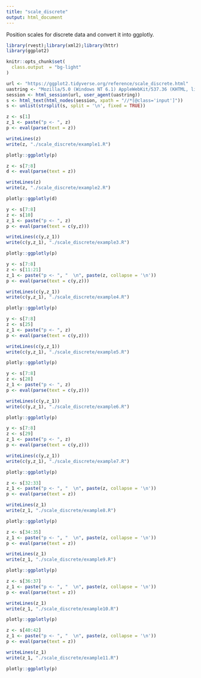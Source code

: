 ```yaml
---
title: "scale_discrete"
output: html_document
---
```


Position scales for discrete data and convert it into ggplotly.

```r
library(rvest);library(xml2);library(httr)
library(ggplot2)

knitr::opts_chunk$set(
  class.output  = "bg-light"
)
```

```r
url <- "https://ggplot2.tidyverse.org/reference/scale_discrete.html"
uastring <- "Mozilla/5.0 (Windows NT 6.1) AppleWebKit/537.36 (KHTML, like Gecko) Chrome/88.0.4324.190 Safari/537.36"
session <- html_session(url, user_agent(uastring))
s <- html_text(html_nodes(session, xpath = "//*[@class='input']"))
s <- unlist(strsplit(s, split = '\n', fixed = TRUE))
```

```r
z <- s[1]
z_1 <- paste("p <- ", z)
p <- eval(parse(text = z))
```

```r
writeLines(z)
write(z, "./scale_discrete/example1.R")
```

```r
plotly::ggplotly(p)
```

```r
z <- s[7:8]
d <- eval(parse(text = z))
```

```r
writeLines(z)
write(z, "./scale_discrete/example2.R")
```

```r
plotly::ggplotly(d)
```

```r
y <- s[7:8]
z <- s[10]
z_1 <- paste("p <- ", z)
p <- eval(parse(text = c(y,z)))
```

```r
writeLines(c(y,z_1))
write(c(y,z_1), "./scale_discrete/example3.R")
```

```r
plotly::ggplotly(p)
```

```r
y <- s[7:8]
z <- s[11:21]
z_1 <- paste("p <- ", "  \n", paste(z, collapse = '\n'))
p <- eval(parse(text = c(y,z)))
```

```r
writeLines(c(y,z_1))
write(c(y,z_1), "./scale_discrete/example4.R")
```

```r
plotly::ggplotly(p)
```

```r
y <- s[7:8]
z <- s[25]
z_1 <- paste("p <- ", z)
p <- eval(parse(text = c(y,z)))
```

```r
writeLines(c(y,z_1))
write(c(y,z_1), "./scale_discrete/example5.R")
```

```r
plotly::ggplotly(p)
```

```r
y <- s[7:8]
z <- s[28]
z_1 <- paste("p <- ", z)
p <- eval(parse(text = c(y,z)))
```

```r
writeLines(c(y,z_1))
write(c(y,z_1), "./scale_discrete/example6.R")
```

```r
plotly::ggplotly(p)
```

```r
y <- s[7:8]
z <- s[29]
z_1 <- paste("p <- ", z)
p <- eval(parse(text = c(y,z)))
```

```r
writeLines(c(y,z_1))
write(c(y,z_1), "./scale_discrete/example7.R")
```

```r
plotly::ggplotly(p)
```

```r
z <- s[32:33]
z_1 <- paste("p <- ", "  \n", paste(z, collapse = '\n'))
p <- eval(parse(text = z))
```

```r
writeLines(z_1)
write(z_1, "./scale_discrete/example8.R")
```

```r
plotly::ggplotly(p)
```

```r
z <- s[34:35]
z_1 <- paste("p <- ", "  \n", paste(z, collapse = '\n'))
p <- eval(parse(text = z))
```

```r
writeLines(z_1)
write(z_1, "./scale_discrete/example9.R")
```

```r
plotly::ggplotly(p)
```

```r
z <- s[36:37]
z_1 <- paste("p <- ", "  \n", paste(z, collapse = '\n'))
p <- eval(parse(text = z))
```

```r
writeLines(z_1)
write(z_1, "./scale_discrete/example10.R")
```

```r
plotly::ggplotly(p)
```

```r
z <- s[40:42]
z_1 <- paste("p <- ", "  \n", paste(z, collapse = '\n'))
p <- eval(parse(text = z))
```

```r
writeLines(z_1)
write(z_1, "./scale_discrete/example11.R")
```

```r
plotly::ggplotly(p)
```


